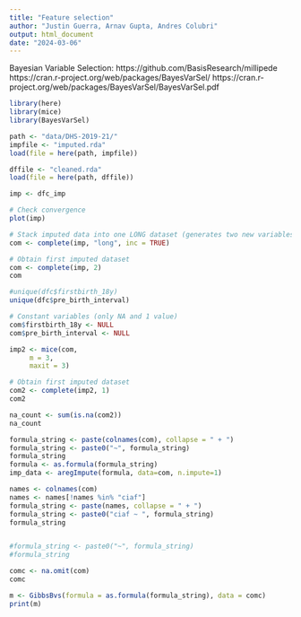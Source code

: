 ```yaml
---
title: "Feature selection"
author: "Justin Guerra, Arnav Gupta, Andres Colubri"
output: html_document
date: "2024-03-06"
---
```


Bayesian Variable Selection:
https://github.com/BasisResearch/millipede
https://cran.r-project.org/web/packages/BayesVarSel/
https://cran.r-project.org/web/packages/BayesVarSel/BayesVarSel.pdf

```r
library(here) 
library(mice)
library(BayesVarSel)
```

```r
path <- "data/DHS-2019-21/"
impfile <- "imputed.rda"
load(file = here(path, impfile))
```

```r
dffile <- "cleaned.rda"
load(file = here(path, dffile))

imp <- dfc_imp
```

```r
# Check convergence
plot(imp)

# Stack imputed data into one LONG dataset (generates two new variables indicating id and imputation number); raw (unimputed) data are appended (inc = TRUE)
com <- complete(imp, "long", inc = TRUE)
```

```r
# Obtain first imputed dataset
com <- complete(imp, 2)
com
```

```r
#unique(dfc$firstbirth_18y)
unique(dfc$pre_birth_interval)
```

```r
# Constant variables (only NA and 1 value)
com$firstbirth_18y <- NULL
com$pre_birth_interval <- NULL
```

```r
imp2 <- mice(com,
     m = 3,
     maxit = 3)
```

```r
# Obtain first imputed dataset
com2 <- complete(imp2, 1)
com2
```

```r
na_count <- sum(is.na(com2))
na_count
```


```r
formula_string <- paste(colnames(com), collapse = " + ")
formula_string <- paste0("~", formula_string)
formula_string
formula <- as.formula(formula_string)
imp_data <- aregImpute(formula, data=com, n.impute=1)
```


```r
names <- colnames(com)
names <- names[!names %in% "ciaf"]
formula_string <- paste(names, collapse = " + ")
formula_string <- paste0("ciaf ~ ", formula_string)
formula_string


#formula_string <- paste0("~", formula_string)
#formula_string
```

```r
comc <- na.omit(com)
comc
```

```r
m <- GibbsBvs(formula = as.formula(formula_string), data = comc)
print(m)
```
